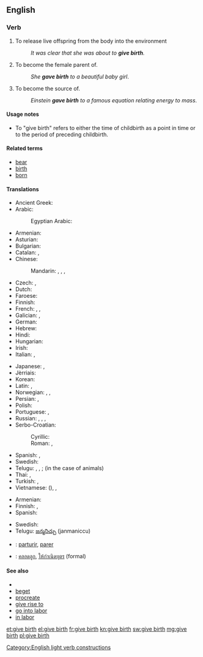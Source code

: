 ==English==

===Verb===
{{en-verb|head=[[give]] [[birth]]|gives birth|giving birth|gave birth|given birth}}

# {{intransitive|of [[viviparous]] animals}} To release live offspring from the body into the environment
#: ''It was clear that she was about to '''give birth'''.''
# {{intransitive|with ''to''|of [[viviparous]] animals}} To become the female parent of.
#: ''She '''gave birth''' to a beautiful baby girl''.
# {{intransitive|figuratively|usually|with ''to''}} To become the source of.
#: ''Einstein '''gave birth''' to a famous equation relating energy to mass''.

====Usage notes====
* To "give birth" refers to either the time of childbirth as a point in time or to the period of {{term|labor#Noun|labor}} preceding childbirth.

====Related terms====
* [[bear]]
* [[birth]]
* [[born]]

====Translations====
{{trans-top|produce new life}}
* Ancient Greek: {{tø|grc|τίκτω|tr=tíktō|sc=polytonic}}
* Arabic: {{t+|ar|ولد|alt=وُلِدَ|tr=wúlida}}
*: Egyptian Arabic: {{tø|arz|ولد|tr=weled|sc=Arab}}
* Armenian: {{t-|hy|ծնել|tr=çnel}}
* Asturian: {{t-|ast|parir}}
* Bulgarian: {{t+|bg|раждам|tr=raždam}}
* Catalan: {{t+|ca|parir}}, {{t-|ca|donar a llum}}
* Chinese:
*: Mandarin: {{t-|cmn|生|tr=shēng|sc=Hani}},  {{t-|cmn|生育|tr=shēngyù|sc=Hani}},  {{t-|cmn|產|sc=Hani}},  {{t-|cmn|产|tr=chǎn|sc=Hani}}
* Czech: {{t+|cs|porodit}}, {{t-|cs|rodit}}
* Dutch: {{t+|nl|baren}}
* Faroese: {{t-|fo|eiga}}
* Finnish: {{t+|fi|synnyttää}}
* French: {{t+|fr|mettre au monde}}, {{t+|fr|accoucher}}, {{t+|fr|donner naissance}}
* Galician: {{t+|gl|parir}}, {{t-|gl|dar a luz}}
* German: {{t+|de|gebären}}
* Hebrew: {{t-|he|הוליד|tr=holíd}}
* Hindi: {{t-|hi|जन्म देना|tr=janma denā}}
* Hungarian: {{t+|hu|szül}}
* Irish: {{t-|ga|beir}}
* Italian: {{t-|it|dare alla luce}}, {{t+|it|partorire}}
{{trans-mid}}
* Japanese: {{t-|ja|生む|tr=うむ, umu}}, {{t-|ja|産む|tr=うむ, umu}}
* Jèrriais: {{tø|roa-jer|accouocher}}
* Korean: {{t+|ko|낳다|tr=nata|sc=Hang}}
* Latin: {{t-|la|pario|alt=pariō}}, {{t+|la|creo}}
* Norwegian: {{t+|no|bære}}, {{t+|no|fram}}, {{t+|no|føde}}
* Persian: {{t-|fa|وضع حمل}}, {{t+|fa|زاییدن|tr=zāyidan}}
* Polish: {{t+|pl|urodzić}}
* Portuguese: {{t-|pt|dar a luz}}, {{t+|pt|parir}}
* Russian: {{t+|ru|рожать|tr=rožát’}} {{impf}}, {{t+|ru|родить|tr=rodít’}} {{pf.}},  {{qualifier|bookish}} {{t+|ru|производить на свет|tr=proizvodít’ na svet}} {{impf}}, {{t-|ru|произвести на свет|tr=proizvestí na svet}} {{pf.}}
* Serbo-Croatian:
*: Cyrillic: {{t-|sh|родити}}
*: Roman: {{t-|sh|roditi}}, {{t-|sh|donjeti na svijet}}
* Spanish: {{t-|es|dar a luz}}, {{t+|es|parir}}
* Swedish: {{t+|sv|föda}}
* Telugu: {{t+|te|కను|tr=kanu}}, {{t+|te|ప్రసవించు|tr=prasaviMchu}}, {{t-|te|జన్మనిచ్చు|tr=janmaniccu}}; {{t+|te|ఈను|tr=eenu}} (in the case of animals)
* Thai: {{t+|th|ประสูติ|tr=bprà-sòot}}, {{t+|th|ตกลูก|tr=dtòk-lôok}}
* Turkish: {{t+|tr|doğurmak}}, {{t+|tr|dünyaya getirmek}}
* Vietnamese: {{t+|vi|sinh}} ({{t-|vi|生|sc=Hani}}), {{t+|vi|sinh sản}}, {{t+|vi|sinh ra}}
{{trans-bottom}}

{{trans-top|to become the source of}}
* Armenian: {{t-|hy|ծնել|tr=çnel}}
* Finnish: {{t+|fi|keksiä}}, {{t+|fi|luoda}}
* Spanish: {{t+|es|parir}}
{{trans-mid}}
* Swedish: {{t-|sv|kläcka}}
* Telugu: [[జన్మనిచ్చు]] (janmaniccu)
{{trans-bottom}}

{{checktrans-top}}
* {{ttbc|ia}}: [[parturir]], [[parer]]
* {{ttbc|th}}: [[คลอดลูก]], [[ให้กำเนิดบุตร]] (formal)
{{trans-bottom}}

====See also====
* {{pedia|Childbirth}}
* [[beget]]
* [[procreate]]
* [[give rise to]]
* [[go into labor]]
* [[in labor]]

[[Category:English light verb constructions]]

[[et:give birth]]
[[el:give birth]]
[[fr:give birth]]
[[kn:give birth]]
[[sw:give birth]]
[[mg:give birth]]
[[pl:give birth]]